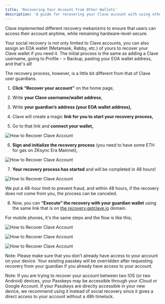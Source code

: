 ```yaml
---
title: 'Recovering Your Account from Other Wallets'
description: 'A guide for recovering your Clave account with using other wallets.'
---
```


Clave implemented different recovery mekanizms to ensure that users can access their account anytime, while remaining hardware-level-secure.

Your social recovery is not only limited to Clave accounts, you can also assign an EOA wallet (Metamask, Rabby, etc.) of yours to recover your Clave wallet if you need it. The initial process is the same as adding a Clave username, going to Profile - > Backup, pasting your EOA wallet address, and that's all!

The recovery process, however, is a little bit different from that of Clave user guardians.

1. **Click “Recover your account”** on the home page,
2. Write **your Clave username/wallet address**,
3. Write **your guardian’s address (your EOA wallet address),**
4. Clave will create a magic **link for you to start your recovery process,**

5. Go to that link and **connect your wallet,**

![How to Recover Clave Account](./images/guardians2.png)

6. **Sign and initialize the recovery process** (you need to have some ETH for gas on ZKsync Era Mainnet),

![How to Recover Clave Account](./images/guardians3.png)

7. **Your recovery process has started** and will be completed in 48 hours!

![How to Recover Clave Account](./images/guardians4.png)

We put a 48-hour limit to prevent fraud, and within 48 hours, if the recovery does not come from you, the process can be canceled.

8. Now, you can **“Execute” the recovery with your guardian wallet** using the same link that is on [the recovery.getclave.io](http://recovery.getclave.io/) domain.

For mobile phones, it's the same steps and the flow is like this;

![How to Recover Clave Account](./images/guardians5.png)

![How to Recover Clave Account](./images/guardians6.png)

![How to Recover Clave Account](./images/guardians7.png)

Note: Please make sure that you don’t already have access to your account on your device. Your existing passkey will be overridden after requesting recovery from your guardian if you already have access to your account.

Note: If you are trying to recover your account between two IOS (or two Android) devices, your Passkeys may be accessible through your iCloud or Google Account. If your Passkeys are directly accessible in your new device, we recommend using it instead of social recovery since it gives a direct access to your account without a 48h timelock.